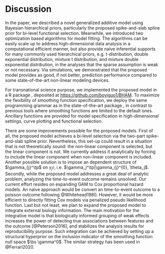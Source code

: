 # Discussion
\label{sec:concl}
In the paper, we described a novel generalized additive model using Bayesian hierarchical priors, particularly the proposed spike-and-slab spline prior for bi-level functional selection. Meanwhile, we introduced two optimization based algorithms for model fitting. The algorithms can be easily scale up to address high-dimensional data analysis in a computational efficient manner, but also provide naive inferential supports for many commonly used hierarchical priors, e.g. t-distribution, double exponential distribution, mixture t distribution, and mixture double exponential distribution, in the analyses that the sparse assumption is weak or not necessary. Via simulations, we demonstrated that the proposed model provides as good, if not better, prediction performance compared to some state-of-the-art non-linear modeling devices. 

<!-- The proposed model shares many commonality with an high-dimensional Bayesian GAM, SB-GAM [@Bai2021], independently developed around the same time of this work. Both frameworks emphasize computational efficiency by deploying group spike-and-slab lasso type of priors and optimization-based fast and scalable algorithms. Bai provided the theoretical proof for the consistency of variable selection using group spike-and-slab lasso prior. Nevertheless, SB-GAM fails to address the bi-level functional selection and the model inference. The proposed model provides solutions to these remaining questions while maintaining the same level of prediction accuracy. Moreover, the proposed model renders additional flexibility to model specification, allowing various choices of smoothing functions and degrees of freedom. -->

For transnational science purpose, we implemented the proposed model in a R package \texttt{BHAM}, deposited at [https://github.com/boyiguo1/BHAM](https://github.com/boyiguo1/BHAM). To maximize the flexibility of smoothing function specification, we deploy the same programming grammar as in the state-of-the-art package \texttt{mgcv}, in contrast to previous tools where smoothing functions are limited to the default ones. Ancillary functions are provided for model specification in high-dimensional settings, curve plotting and functional selection.

<!-- the implementation of ssGAM-NM using EM-IRLS. Nevertheless, EM-IRLS are not limited to fitting ssGAM-NM. Other spike-and-slab prior can be fitted with EM-IRLS as well, e.g. mixture t-distribution, and mixture double exponential distributions. @Yi2012 demonstrated that t prior and double exponential prior can be seen hierarchical normal priors, -->
<!-- $$ -->
<!-- \begin{aligned} -->
<!-- \beta_i \sim N(0, \tau^2_i),\\ -->
<!-- \tau^2_i \sim Inv-\chi^2(v, s^2_j) \text{ or } \tau^2_i \sim Gamma(1, s^2/2) -->
<!-- \end{aligned} -->
<!-- $$ -->
<!-- with $\tau^2$ integrated out analytically. Hence, the EM-IRLS can be easily applied to those two additional mixture priors. One of the advantage of using mixture $t$ prior over mixture normal prior is that $t$ distributions with low degree of freedom, e.g. $v=1$, have heavier tail than the normal distribution, which is also a special case of $t$ distribution when $v=\infty$. The heavier tails help to obtain posteriors that concentrated around the true nonzero coefficients at optimal rates. [@Rockova2014a] -->

There are some improvements possible for the proposed models. First of all, the proposed model achieves a bi-level selection via the two-part spike-and-slab spline prior. Nevertheless, this set-up could result in a situation that is not theoretically sound: the non-linear component is selected, but the linear component is not. We currently address it analytically by forcing to include the linear component when non-linear component is included. Another possible solution is to impose an dependent structure of $\gamma_{j}^\tp$ on $\gamma_{j^{0}}$, i.e. $\gamma_j^\tp|\gamma_{j}^{0}, \theta_j$. Secondly, while the proposed model addresses a great deal of analytic problem, analyzing the time-to-event outcome remains unsolved. Our current effort resides on expanding GAM to Cox proportional hazard models. An naive approach would be convert an time-to-event outcome to a poisson outcome following @Whitehead1980. However, it would be more efficient to directly fitting Cox models via penalized pseudo likelihood function. Last but not least, we plan to expand the proposed model to integrate external biology information. The main motivation for the integrative model is that biologically informed grouping of weak effects increases the power of detecting true associations between features and the outcome [@Peterson2016], and stabilizes the analysis results for reproducibility purpose. Such integration can be achieved by setting up a structural hyperprior on the inclusion indicator of the smoothing function null space $\bs \gamma^0$. The similar strategy has been used in @Ferrari2020.






  <!-- Such prior set-ups ignore the null space of the smooth function, and entirely removes the variable out of the function. The "all-in-all-out" assumption makes differentiate linear and non-linear effect harder. In contrasts, our prior set up provides a more flexible solution, as the penalty for smoothness is locally adapative for the bases and hence retain the the null space if necessary.  -->

<!-- The "all-in-all-out" set-up was criticized for its inability to answering an important research question, if the effects are non-linear or not. On the other hand, the model can be much more flexible by allowing each dimension of the penalized space to have an independent indicator, i.e. $\gamma^\tp_{jk}$ of $\beta^\tp_{jk}$ for $k = 1\dots, K_j$. This prior set-up generalized to the group spike-and-slab. The additional flexibility doesn't not necessarily grand the model neither theoretical justification nor analytic simplicity. The spline penalty assumes a common smooth shrinkage $\lambda_j$ applied to all coefficients of the penalized space, which contradicts to the model setup. Besides, having multiple indicator variables complicates the decision of if non-linear effects are necessary. -->



